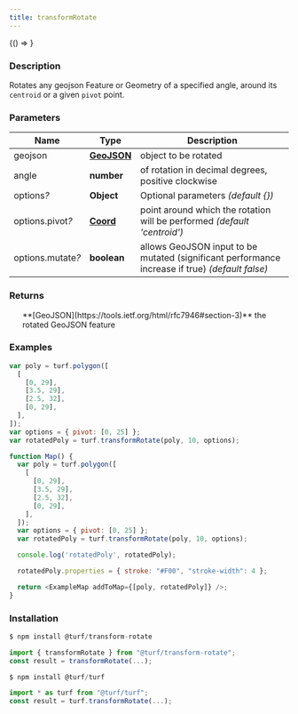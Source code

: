 ```yaml
---
title: transformRotate
---
```



<!-- Expose turf as global var for experimenting in the browser console -->

<BrowserOnly>{() => <WindowTurfGlobal turf={turf} />}</BrowserOnly>

### Description

Rotates any geojson Feature or Geometry of a specified angle, around its `centroid` or a given `pivot` point.

### Parameters

| Name                   | Type                                                           | Description                                                                                     |
| ---------------------- | -------------------------------------------------------------- | ----------------------------------------------------------------------------------------------- |
| geojson                | **[GeoJSON](https://tools.ietf.org/html/rfc7946#section-3)**   | object to be rotated                                                                            |
| angle                  | **number**                                                     | of rotation in decimal degrees, positive clockwise                                              |
| options<i>?</i>        | **Object**                                                     | Optional parameters _(default \{})_                                                             |
| options.pivot<i>?</i>  | **[Coord](https://tools.ietf.org/html/rfc7946#section-3.1.1)** | point around which the rotation will be performed _(default 'centroid')_                        |
| options.mutate<i>?</i> | **boolean**                                                    | allows GeoJSON input to be mutated (significant performance increase if true) _(default false)_ |

### Returns

<ul>
  **[GeoJSON](https://tools.ietf.org/html/rfc7946#section-3)** the rotated GeoJSON feature

</ul>

### Examples

```javascript
var poly = turf.polygon([
  [
    [0, 29],
    [3.5, 29],
    [2.5, 32],
    [0, 29],
  ],
]);
var options = { pivot: [0, 25] };
var rotatedPoly = turf.transformRotate(poly, 10, options);
```

```javascript live
function Map() {
  var poly = turf.polygon([
    [
      [0, 29],
      [3.5, 29],
      [2.5, 32],
      [0, 29],
    ],
  ]);
  var options = { pivot: [0, 25] };
  var rotatedPoly = turf.transformRotate(poly, 10, options);

  console.log('rotatedPoly', rotatedPoly);

  rotatedPoly.properties = { stroke: "#F00", "stroke-width": 4 };

  return <ExampleMap addToMap={[poly, rotatedPoly]} />;
}
```

### Installation

```javascript
$ npm install @turf/transform-rotate

import { transformRotate } from "@turf/transform-rotate";
const result = transformRotate(...);
```

```javascript
$ npm install @turf/turf

import * as turf from "@turf/turf";
const result = turf.transformRotate(...);
```
